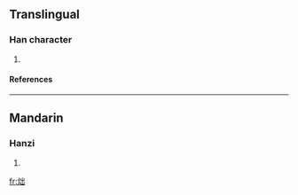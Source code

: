 ==Translingual==
===Han character===
{{Han char|rn=86|rad=火|as=05|sn=9|four=|canj=火山山 (FUU)}}
# {{defn|Han|sort=火05}}
====References====
{{Han ref|kx=0668.180|dkj=18947|dj=1077.190|hdz=32197.120|uh=70AA|ud=28842}}

----
==Mandarin==
===Hanzi===
{{cmn-hanzi|pin=[[zhuó]] ([[zhuo2]])|wg=cho<sup>2</sup>}}
# {{defn|Mandarin}}

[[fr:炪]]